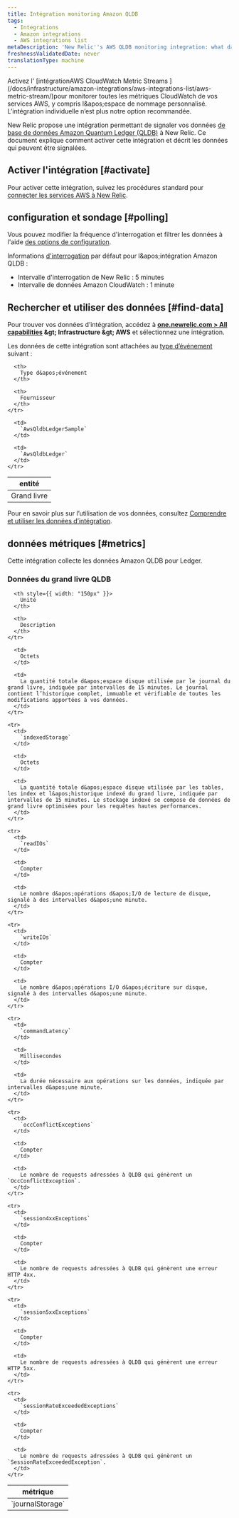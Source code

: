 ```yaml
---
title: Intégration monitoring Amazon QLDB
tags:
  - Integrations
  - Amazon integrations
  - AWS integrations list
metaDescription: 'New Relic''s AWS QLDB monitoring integration: what data it reports, and how to enable it.'
freshnessValidatedDate: never
translationType: machine
---
```


<Callout variant="important">
  Activez l&apos; [intégrationAWS CloudWatch Metric Streams ](/docs/infrastructure/amazon-integrations/aws-integrations-list/aws-metric-stream/)pour monitorer toutes les métriques CloudWatch de vos services AWS, y compris l&amp;apos;espace de nommage personnalisé. L’intégration individuelle n’est plus notre option recommandée.
</Callout>

New Relic propose une intégration permettant de signaler vos données [de base de données Amazon Quantum Ledger (QLDB)](https://aws.amazon.com/qldb/) à New Relic. Ce document explique comment activer cette intégration et décrit les données qui peuvent être signalées.

## Activer l&apos;intégration [#activate]

Pour activer cette intégration, suivez les procédures standard pour [connecter les services AWS à New Relic](/docs/infrastructure/infrastructure-integrations/getting-started/connect-aws-integrations-infrastructure).

## configuration et sondage [#polling]

Vous pouvez modifier la fréquence d&apos;interrogation et filtrer les données à l&apos;aide [des options de configuration](/docs/integrations/new-relic-integrations/getting-started/configure-polling-frequency-data-collection-cloud-integrations).

Informations [d&apos;interrogation](/docs/infrastructure/amazon-integrations/aws-integrations-list/aws-polling-intervals-infrastructure-integrations) par défaut pour l&amp;apos;intégration Amazon QLDB :

* Intervalle d&apos;interrogation de New Relic : 5 minutes
* Intervalle de données Amazon CloudWatch : 1 minute

## Rechercher et utiliser des données [#find-data]

Pour trouver vos données d’intégration, accédez à <DNT>**[one.newrelic.com &gt; All capabilities](https://one.newrelic.com/all-capabilities) &amp;gt; Infrastructure &amp;gt; AWS**</DNT> et sélectionnez une intégration.

Les données de cette intégration sont attachées au [type d’événement](/docs/data-apis/understand-data/new-relic-data-types/#event-data) suivant :

<table>
  <thead>
    <tr>
      <th>
        entité
      </th>

      <th>
        Type d&apos;événement
      </th>

      <th>
        Fournisseur
      </th>
    </tr>
  </thead>

  <tbody>
    <tr>
      <td>
        Grand livre
      </td>

      <td>
        `AwsQldbLedgerSample`
      </td>

      <td>
        `AwsQldbLedger`
      </td>
    </tr>
  </tbody>
</table>

Pour en savoir plus sur l’utilisation de vos données, consultez [Comprendre et utiliser les données d’intégration](/docs/infrastructure/integrations/find-use-infrastructure-integration-data).

## données métriques [#metrics]

Cette intégration collecte les données Amazon QLDB pour Ledger.

### Données du grand livre QLDB

<table>
  <thead>
    <tr>
      <th style={{ width: "275px" }}>
        métrique
      </th>

      <th style={{ width: "150px" }}>
        Unité
      </th>

      <th>
        Description
      </th>
    </tr>
  </thead>

  <tbody>
    <tr>
      <td>
        `journalStorage`
      </td>

      <td>
        Octets
      </td>

      <td>
        La quantité totale d&apos;espace disque utilisée par le journal du grand livre, indiquée par intervalles de 15 minutes. Le journal contient l’historique complet, immuable et vérifiable de toutes les modifications apportées à vos données.
      </td>
    </tr>

    <tr>
      <td>
        `indexedStorage`
      </td>

      <td>
        Octets
      </td>

      <td>
        La quantité totale d&apos;espace disque utilisée par les tables, les index et l&apos;historique indexé du grand livre, indiquée par intervalles de 15 minutes. Le stockage indexé se compose de données de grand livre optimisées pour les requêtes hautes performances.
      </td>
    </tr>

    <tr>
      <td>
        `readIOs`
      </td>

      <td>
        Compter
      </td>

      <td>
        Le nombre d&apos;opérations d&apos;I/O de lecture de disque, signalé à des intervalles d&apos;une minute.
      </td>
    </tr>

    <tr>
      <td>
        `writeIOs`
      </td>

      <td>
        Compter
      </td>

      <td>
        Le nombre d&apos;opérations I/O d&apos;écriture sur disque, signalé à des intervalles d&apos;une minute.
      </td>
    </tr>

    <tr>
      <td>
        `commandLatency`
      </td>

      <td>
        Millisecondes
      </td>

      <td>
        La durée nécessaire aux opérations sur les données, indiquée par intervalles d&apos;une minute.
      </td>
    </tr>

    <tr>
      <td>
        `occConflictExceptions`
      </td>

      <td>
        Compter
      </td>

      <td>
        Le nombre de requests adressées à QLDB qui génèrent un `OccConflictException`.
      </td>
    </tr>

    <tr>
      <td>
        `session4xxExceptions`
      </td>

      <td>
        Compter
      </td>

      <td>
        Le nombre de requests adressées à QLDB qui génèrent une erreur HTTP 4xx.
      </td>
    </tr>

    <tr>
      <td>
        `session5xxExceptions`
      </td>

      <td>
        Compter
      </td>

      <td>
        Le nombre de requests adressées à QLDB qui génèrent une erreur HTTP 5xx.
      </td>
    </tr>

    <tr>
      <td>
        `sessionRateExceededExceptions`
      </td>

      <td>
        Compter
      </td>

      <td>
        Le nombre de requests adressées à QLDB qui génèrent un `SessionRateExceededException`.
      </td>
    </tr>
  </tbody>
</table>